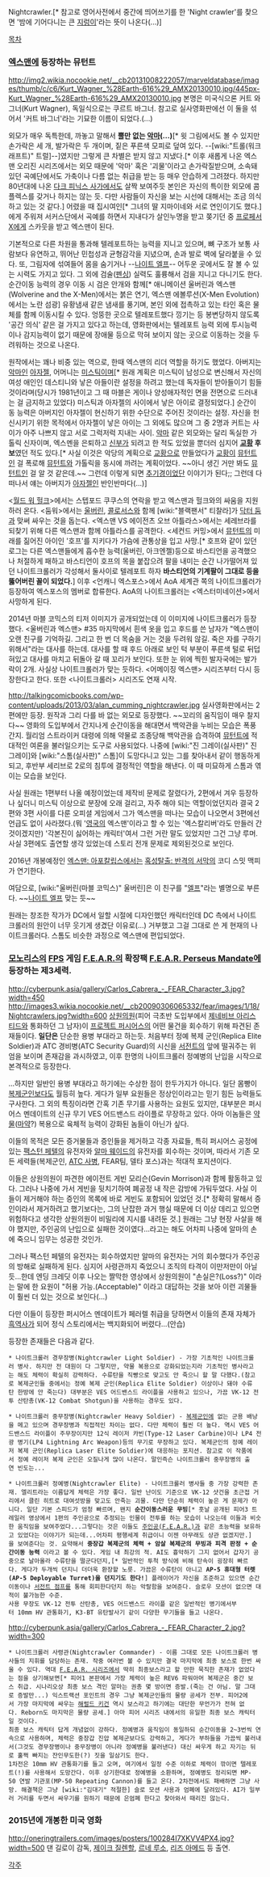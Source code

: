 Nightcrawler.[* 참고로 영어사전에서 중간에 띄어쓰기를 한 'Night crawler'를 찾으면 '밤에 기어다니는 큰 [[지렁이]]'라는 뜻이 나온다(...)]

[[목차]]

=== [[엑스맨]]에 등장하는 뮤턴트 ===
http://img2.wikia.nocookie.net/__cb20131008222057/marveldatabase/images/thumb/c/c6/Kurt_Wagner_%28Earth-616%29_AMX20130010.jpg/445px-Kurt_Wagner_%28Earth-616%29_AMX20130010.jpg
본명은 미국식으론 커트 와그너(Kurt Wagner), 독일식으로는 쿠르트 바그너. 참고로 실사영화판에선 이 둘을 섞어서 '커트 바그너'라는 기묘한 이름이 되었다.(...) 

외모가 매우 독특한데, 까놓고 말해서 '''뿔만 없는 [[악마]](...)'''[* 윗 그림에서도 볼 수 있지만 손가락은 세 개, 발가락은 두 개이며, 짙은 푸른색 모피로 덮여 있다. --[wiki:"트롤(워크래프트)" 트럴]--]였지만 그렇게 큰 차별은 받지 않고 지냈다.[* 이후 새롭게 나온 엑스맨 오리진 시리즈에서는 외모 때문에 '악마' 혹은 '괴물'이라고 손가락질받으며, 소속돼 있던 곡예단에서도 가축이나 다름 없는 취급을 받는 등 매우 안습하게 그려졌다. 하지만 80년대에 나온 [[다크 피닉스 사가]]에서도 살짝 보여주듯 본인은 자신의 특이한 외모에 콤플렉스를 갖거나 하지는 않는 듯. 다만 사람들이 자신을 보는 시선에 대해서는 조금 의식하고 있는 것 같다.] 어렸을 때 집시여인[* 그녀의 딸 지마이네와 서로 연인이기도 했다.]에게 주워져 서커스단에서 곡예를 하면서 지내다가 살인누명을 받고 쫒기던 중 [[프로페서X]]에게 스카웃을 받고 엑스맨이 된다.

기본적으로 다른 차원을 통과해 텔레포트하는 능력을 지니고 있으며, 뼈 구조가 보통 사람보다 유연하고, 뛰어난 민첩성과 균형감각을 지녔으며, 손과 발로 벽에 달라붙을 수 있다. 또, 그림자에 섞여들어 몸을 숨기거나 --[[나이트 엘프]]-- 어두운 곳에서도 잘 볼 수 있는 시력도 가지고 있다. 그 외에 검술([[펜싱]]) 실력도 훌륭해서 검을 지니고 다니기도 한다. 순간이동 능력의 경우 이동 시 검은 안개와 함께[* 애니메이션 울버린과 엑스맨(Wolverine and the X-Men)에서는 붉은 연기, 엑스맨 에볼루션(X-Men Evolution)에서는 노란 섬광] 유황냄새 같은 냄새를 풍기며, 본인 외에 접촉하고 있는 타인 혹은 물체를 함께 이동시킬 수 있다. 엉뚱한 곳으로 텔레포트했다 낑기는 등 봉변당하지 않도록 '공간 의식' 같은 걸 가지고 있다고 하는데, 영화판에서는 텔레포트 능력 외에 투시능력이나 감지능력이 없기 때문에 장애물 등으로 막혀 보이지 않는 곳으로 이동하는 것을 두려워하는 것으로 나온다.

원작에서는 꽤나 비중 있는 역으로, 한때 엑스맨의 리더 역할을 하기도 했었다. 아버지는 [[악마]]인 [[아자젤]], 어머니는 [[미스틱]]이며[* 원래 계획은 미스틱이 남성으로 변신해서 자신의 여성 애인인 데스티니와 낳은 아들이란 설정을 하려고 했는데 독자들이 받아들이기 힘들 것이라며(당시가 1981년이고 그 때 마블은 게이나 양성애자적인 면을 전면으로 드러내는 걸 금지하고 있었다) 미스틱과 아자젤의 사이에서 낳은 아이로 결정되었다.] 순간이동 능력은 아버지인 아자젤이 현신하기 위한 수단으로 주어진 것이라는 설정. 자신을 헌신시키기 위한 목적에서 아자젤이 낳은 아이는 그 외에도 많으며 그 중 2명과 커트는 사이가 아주 나쁘지 않고 서로 그럭저럭 지내는 사이. [[악마]] 같은 외모와는 달리 독실한 가톨릭 신자이며, 엑스멘을 은퇴하고 [[신부]]가 되려고 한 적도 있었을 뿐더러 심지어 '''[[교황]] 후보'''였던 적도 있다.[* 사실 이것은 악당의 계획으로 [[교황]]으로 만들었다가 [[교황]]이 [[뮤턴트]]인 걸 폭로해 [[뮤턴트]]와 가톨릭을 동시에 까려는 계획이었다. ~~아니 생긴 거만 봐도 [[뮤턴트]]인 걸 알 것 같은데.~~ 그런데 이렇게 되면 [[추기경]]이었단 이야기가 된다;; 그런데 다 떠나서 얘는 아버지가 [[아자젤]]인 반인반마다(...)]

<[[월드 워 헐크]]>에서는 스텝포드 쿠쿠스의 연락을 받고 엑스맨과 헐크와의 싸움을 지원하러 온다. <둠워>에서는 [[울버린]], [[콜로서스]]와 함께 [wiki:"블랙팬서" 티찰라]가 [[닥터 둠]]과 맞써 싸우는 것을 돕는다. <엑스맨 VS 에이전츠 오브 아틀라스>에서는 세레브라를 되찾기 위해 다른 엑스맨과 함께 아틀라스를 공격한다. <세컨드 커밍>에서 [[뮤턴트]]의 미래를 짊어진 아이인 '호프'를 지키다가 가슴에 관통상을 입고 사망.[*  호프와 같이 있던 로그는 다른 엑스맨들에게 흡수한 능력(울버린, 아크엔젤)등으로 바스티언을 공격했으나 처절하게 패하고 바스티언이 호프의 목을 붙잡으려 팔을 내미는 순간 나가떨어져 있던 나이트크롤러가 각성해서 둘사이로 텔레포트 하자 '''바스티언의 기계팔이 그대로 등을 뚫어버린 꼴이 되었다.'''] 이후 <언캐니 엑스포스>에서 AoA 세계관 쪽의 나이트크롤러가 등장하여 엑스포스의 멤버로 합류한다. AoA의 나이트크롤러는 <엑스터미네이션>에서 사망하게 된다. 

2014년 마블 코믹스의 티저 이미지가 공개되었는데 이 이미지에 나이트크롤러가 등장했다. <울버린과 엑스맨> #35 마지막에서 흰색 옷을 입고 후드를 쓴 남자가 "엑스맨이 오랜 친구를 기억하길. 그리고 한 번 더 목숨을 거는 것을 두려워 않길. 죽은 자를 구하기 위해서"라는 대사를 하는데. 대사를 할 때 후드 아래로 보인 턱 부분이 푸른색 털로 뒤덥혀있고 대사를 마치고 뒤돌아 갈 때 꼬리가 보인다. 또한 눈 위에 찍힌 발자국에는 발가락이 2개. 사실상 나이트크롤러가 맞는 듯하다. <어메이징 엑스맨> 시리즈부터 다시 등장한다고 한다. 또한 <나이트크롤러> 시리즈도 연재 시작. 

http://talkingcomicbooks.com/wp-content/uploads/2013/03/alan_cumming_nightcrawler.jpg
실사영화판에서는 2편에만 등장. 원작과 그리 다를 바 없는 외모로 등장했다. ~~꼬리의 움직임이 매우 찰지다~~ 영화의 도입부에서 간지나게 순간이동을 해대면서 백악관을 누비는 모습은 폭풍간지. 월리엄 스트라이커 대령에 의해 약물로 조종당해 백악관을 습격하여 [[뮤턴트]]에 적대적인 여론을 불러일으키는 도구로 사용되었다. 나중에 [wiki:"진 그레이(실사판)" 진 그레이]와 [wiki:"스톰(실사판)" 스톰]이 도망다니고 있는 그를 찾아내서 같이 행동하게 되고, 후반부 세리브로 2로의 침투에 결정적인 역할을 해낸다. 이 때 미묘하게 스톰과 엮이는 모습을 보인다.

사실 원래는 1편부터 나올 예정이었는데 제작비 문제로 잘렸다가, 2편에서 겨우 등장하나 싶더니 미스틱 이상으로 분장에 오래 걸리고, 자주 해야 되는 역할이었던지라 결국 2편와 3편 사이를 다룬 오피셜 게임에서 그가 엑스맨을 떠나는 모습이 나오면서 3편에선 언급도 없이 사라졌다.(뭐 '[[영국]]의 엑스맨'이라고 할 수 있는 '엑스칼리버'라도 만들러 간 것이겠지만) '각본진이 싫어하는 캐릭터'여서 그런 거란 말도 있었지만 그건 그냥 루머. 사실 3편에도 출연할 생각 있었는데 스토리 전개 문제로 제외된것으로 보인다.

2016년 개봉예정인 [[엑스맨: 아포칼립스]]에서는 [[혹성탈출: 반격의 서막]]의 코디 스밋 맥피가 연기한다.

여담으로, [wiki:"울버린(마블 코믹스)" 울버린]은 이 친구를 "[[엘프]]"라는 별명으로 부른다. ~~[[나이트 엘프]] 맞는 듯~~

원래는 창조한 작가가 DC에서 일할 시절에 디자인했던 캐릭터인데 DC 측에서 나이트크롤러의 원안이 너무 웃기게 생겼단 이유로(...) 거부했고 그걸 그대로 쓴 게 현재의 나이트크롤러다. 스톰도 비슷한 과정으로 엑스맨에 편입되었다.
=== [[모노리스]]의 [[FPS]] 게임 [[F.E.A.R.]]의 확장팩 [[F.E.A.R. Perseus Mandate]]에 등장하는 제3세력. ===
http://cyberpunk.asia/gallery/Carlos_Cabrera_-_FEAR_Character_3.jpg?width=450
http://images3.wikia.nocookie.net/__cb20090306065332/fear/images/1/18/Nightcrawlers.jpg?width=600
[[상원의원]](피어 극초반 도입부에서 [[제네비브 아리스티드]]와 통화하던 그 남자)이 [[프로젝트 퍼시어스]]의 어떤 물건을 회수하기 위해 파견된 존재들이다. '''일단은''' 단순한 용병 부대라고 하는듯. 처음부터 정예 복제 군인(Replica Elite Soldier)과 ATC 경비병(ATC Security Guard)의 시신을 [[서전트]]의 앞에 떨궈주는 위엄을 보이며 존재감을 과시하였고, 이후 한명의 나이트크롤러 정예병의 난입을 시작으로 본격적으로 등장한다. 

...하지만 일반인 용병 부대라고 하기에는 수상한 점이 한두가지가 아니다. 일단 몸빵이 [[복제군인]]보다도 월등히 높다. 게다가 일부 요원들은 정상인이라고는 믿기 힘든 능력들도 구사한다. 그 외의 특징이라면 간혹 기존 무기를 사용하는 요원도 있지만, 대부분은 퍼시어스 멘데이트의 신규 무기 VES 어드밴스드 라이플로 무장하고 있다. 아마 이놈들은 [[약물]]([[마약]]?) 복용으로 육체적 능력이 강화된 놈들이 아닌가 싶다.

이들의 목적은 모든 증거물들과 증인들을 제거하고 각종 자료들, 특히 퍼시어스 공정에 있는 [[팩스턴 페텔]]의 유전자와 [[알마 웨이드]]의 유전자를 회수하는 것이며, 따라서 기존 모든 세력들(복제군인, [[ATC 사병]], FEAR팀, 델타 포스)과는 적대적 포지션이다. 

이들은 상원의원이 파견한 에이전트 게빈 모리슨(Gevin Morrison)과 함께 활동하고 있다. 그러나 나중에 가서 게빈을 뒷치기하여 폐공정 내 작은 감방에 가둬두었다. 사실 이들이 제거해야 하는 증인의 목록에 바로 게빈도 포함되어 있었던 것.[* 정확히 말해서 증인이라서 제거하려고 했기보다는, 그의 난잡한 과거 행실 때문에 더 이상 데리고 있으면 위험하다고 생각한 상원의원이 비밀리에 지시를 내려둔 것.] 원래는 그냥 현장 사살을 해야 했지만, 주인공의 난입으로 실패한 것이였다...라고는 해도 어차피 나중에 알마의 손에 죽으니 임무는 성공한 것인가. 

그러나 팩스턴 페텔의 유전자는 회수하였지만 알마의 유전자는 거의 회수했다가 주인공의 방해로 실패하게 된다. 심지어 사령관까지 죽었으니 조직의 타격이 이만저만이 아닐듯...한데 엔딩 크레딧 이후 나오는 짤막한 영상에서 상원의원이 "손실은?(Loss?)" 이라는 말에 한 요원이 "허용 가능.(Acceptable)" 이라고 대답하는 것을 보아 이런 괴물들이 훨씬 더 있는 것으로 보인다(…) 

다만 이들이 등장한 퍼시어스 멘데이트가 페러렐 취급을 당하면서 이들의 존재 자체가 [[흑역사]]가 되어 정식 스토리에서는 백지화되어 버렸다...(안습) 

등장한 존재들은 다음과 같다. 

 * 나이트크롤러 경무장병(Nightcrawler Light Soldier) - 가장 기초적인 나이트크롤러 병사. 하지만 전 대원이 다 그렇지만, 약물 복용으로 강화되었는지라 기초적인 병사라고는 해도 체력이 확실히 강력하다. 수류탄을 직빵으로 맞고도 안 죽으니 할 말 다했다.(참고로 복제군인들 중에서는 정예 복제 군인(Replica Elite Soldier) 이상이나 돼야 수류탄 한방에 안 죽는다) 대부분은 VES 어드밴스드 라이플을 사용하고 있으나, 가끔 VK-12 전투 산탄총(VK-12 Combat Shotgun)을 사용하는 경우도 있다. 

 * 나이트크롤러 중무장병(Nightcrawler Heavy Soldier) - [[복제군인]]에 없는 군용 배낭을 메고 있으며 경무장병과 직접적인 차이는 없다. 다만 체력이 훨씬 더 높다. 역시 VES 어드밴스드 라이플이 주무장이지만 12식 레이저 카빈(Type-12 Laser Carbine)이나 LP4 전광 병기(LP4 Lightning Arc Weapon)등의 무기로 무장하고 있다. 복제군인의 정예 레이저 복제 군인(Replica Laser Elite Soldier)에 대응하는 포지션. 참고로 이 작품에서 정예 레이저 복제 군인은 오질나게 많이 나온다. 말인즉슨 나이트크롤러 중무장병의 출연 빈도는... 

 * 나이트크롤러 정예병(Nightcrawler Elite) - 나이트크롤러 병사들 중 가장 강력한 존재. 엘리트라는 이름답게 체력은 가장 좋다. 일반 난이도 기준으로 VK-12 샷건을 초근접 거리에서 클린 히트로 대여섯방을 맞고도 안죽는 괴물. 다만 단순히 체력이 높은 게 문제가 아니다. 일단 기본 스피드가 엄청 빠르며, 왠지 '''순간이동스러운 무빙'''[* 훗날 공개된 피어3 트레일러 영상에서 1편의 주인공으로 추정되는 인물이 전투를 하는 모습이 나오는데 이들과 비슷한 움직임을 보여주었다...그렇다는 것은 이들도 [[주인공(F.E.A.R.)]]과 같은 초능력을 보유하고 있었다는 이야기가 되는데...어차피 평행세계 취급이니 이젠 아무래도 상관 없겠지만.]을 보여준다는 것. 요약해서 '''중장갑 복제군의 체력 + 암살 복제군의 무빙과 피격 판정 + 순간이동 능력''' 이라고 볼 수 있다. 게임 내 최강의 적. AI도 흉악하기 그지 없어서 갑자기 공중으로 날아올라 수류탄을 떨군다던지,[* 일반적인 투척 방식에 비해 탄속이 굉장히 빠르다. 게다가 두개씩 던지니 더더욱 환장할 노릇. 가끔은 수류탄이 아니고 '''AP-5 휴대형 터렛(AP-5 Deployable Turret)을 던지기도 한다!'''] 플레이어가 자신을 조준하고 있으면 순간이동이나 [[서전트 점프]]를 통해 회피한다던지 하는 악랄함을 보여준다. 슬로우 모션이 없으면 대적이 불가능한 수준. 
 사용 무장도 VK-12 전투 산탄총, VES 어드밴스드 라이플 같은 일반적인 병기에서부터 10mm HV 관통화기, K3-BT 유탄발사기 같이 다양한 무기들을 들고 나온다. 

http://cyberpunk.asia/gallery/Carlos_Cabrera_-_FEAR_Character_2.jpg?width=300

 * 나이트크롤러 사령관(Nightcrawler Commander) - 이름 그대로 모든 나이트크롤러 병사들의 지휘를 담당하는 존재. 작중 여러번 볼 수 있지만 결국 마지막에 최종 보스로 한번 싸울 수 있다. 역대 [[F.E.A.R. 시리즈]]에서 딱히 최종보스라고 할 만한 묵직한 존재가 없었다는 점을 상기해보면[* 피어1 본판에서 가장 체력이 높은 REV6 파워아머 복제군은 중간 보스 취급. 시나리오상 최종 보스 격인 알마는 권총 몇 방이면 증발.(죽는 건 아님. 말 그대로 증발만...) 익스트랙션 포인트의 경우 그냥 복제군인들의 물량 공세가 전부. 피어2에서 가장 마지막에 싸우는 [[해럴드 키건]] 역시 보스라고 하기에는 대단한 무언가가 전혀 없다. Reborn도 마지막은 물량 공세.] 아마 피어 시리즈 내에서의 유일한 최종 보스 캐릭터일 것이다. 
 최종 보스 캐릭터 답게 개념없이 강하다. 정예병과 움직임이 동일하되 순간이동을 2~3번씩 연속으로 사용하며, 체력은 중장갑 진압 복제군보다도 강력하고, 게다가 부하들을 가끔씩 불러내서(그것도 경무장병이나 중무장병이 아니라 정예병을 불러낸다) 대신 싸우게 하고 자기는 뒤로 훌쩍 빠지는 잔인무도한(?) 짓을 일삼기도 한다. 
 1차전은 10mm HV 관통화기를 들고 오며, 여기에서 일정 수준 이하로 체력이 깎이면 텔레포트(!)를 사용해서 도망간다. 이후 상기한대로 정예병을 소환하며, 정예병도 정리되면 MP-50 연발 기관포(MP-50 Repeating Cannon)를 들고 온다. 2차전에서도 패배하면 그냥 사망. 해결책은 그냥 [wiki:"김대기" 적절한] 슬로 모션 사용과 엄폐에 달려있다. AI가 일부러 거리를 두면서 싸우기를 원하기 때문에 은엄폐 한다고 찾아와서 때리진 않는다.
=== 2015년에 개봉한 미국 영화 ===
http://oneringtrailers.com/images/posters/100284I7XKVV4PX4.jpg?width=500
댄 길로이 감독, [[제이크 질렌할]], [[르네 루소]], [[리즈 아메드]] 등 출연.

{{{#!html
<iframe width="640" height="360" src="https://www.youtube.com/embed/videoseries?list=PL3m5qREasgOp0XMM0RAYrjHalyfrrPIjG" frameborder="0" allowfullscreen></iframe>
}}}
[[각주]]
